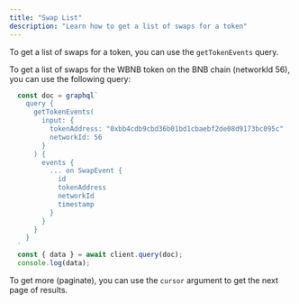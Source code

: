 ```yaml
---
title: "Swap List"
description: "Learn how to get a list of swaps for a token"
---
```



To get a list of swaps for a token, you can use the `getTokenEvents` query.


To get a list of swaps for the WBNB token on the BNB chain (networkId 56), you can use the following query:

```typescript
  const doc = graphql`
    query {
      getTokenEvents(
        input: {
          tokenAddress: "0xbb4cdb9cbd36b01bd1cbaebf2de08d9173bc095c"
          networkId: 56
        }
      ) {
        events {
          ... on SwapEvent {
            id
            tokenAddress
            networkId
            timestamp
          }
        }
      }
    }
  `
  const { data } = await client.query(doc);
  console.log(data);
```

To get more (paginate), you can use the `cursor` argument to get the next page of results.







